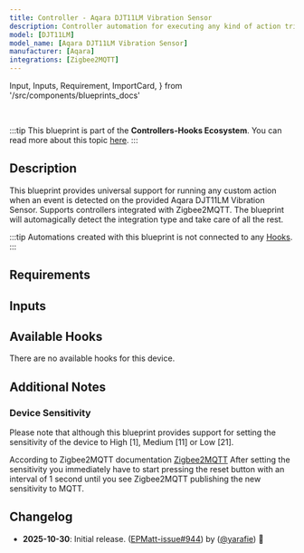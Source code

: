 ```yaml
---
title: Controller - Aqara DJT11LM Vibration Sensor
description: Controller automation for executing any kind of action triggered by the provided Aqara DJT11LM Vibration Sensor. Supports Zigbee2MQTT.
model: [DJT11LM]
model_name: [Aqara DJT11LM Vibration Sensor]
manufacturer: [Aqara]
integrations: [Zigbee2MQTT]
---
```


  Input,
  Inputs,
  Requirement,
  ImportCard,
} from '/src/components/blueprints_docs'

<ImportCard id='aqara_djt11lm' category='controllers' />

<br />

:::tip
This blueprint is part of the **Controllers-Hooks Ecosystem**. You can read more about this topic [here](/docs/controllers-hooks-ecosystem).
:::

## Description

This blueprint provides universal support for running any custom action when an event is detected on the provided Aqara DJT11LM Vibration Sensor.
Supports controllers integrated with Zigbee2MQTT.
The blueprint will automagically detect the integration type and take care of all the rest.

:::tip
Automations created with this blueprint is not connected to any [Hooks](/docs/blueprints/hooks).
:::

## Requirements

<Requirement id='zigbee2mqtt' />

## Inputs

<Inputs category='controllers' id='aqara_djt11lm' />

## Available Hooks

There are no available hooks for this device.

## Additional Notes

### Device Sensitivity

Please note that although this blueprint provides support for setting the sensitivity of the device to High [1], Medium [11] or Low [21].

According to Zigbee2MQTT documentation [Zigbee2MQTT](https://www.zigbee2mqtt.io/devices/DJT11LM.html#sensitivity) After setting the sensitivity you immediately have to start pressing the reset button with an interval of 1 second until you see Zigbee2MQTT publishing the new sensitivity to MQTT.

## Changelog

- **2025-10-30**: Initial release. ([EPMatt-issue#944](https://github.com/EPMatt/awesome-ha-blueprints/issues/944)) by ([@yarafie](https://github.com/yarafie)) :tada:
